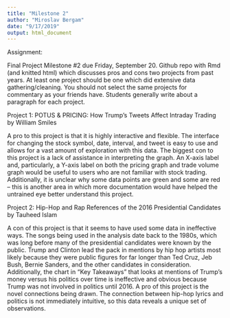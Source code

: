 ```yaml
---
title: "Milestone 2"
author: "Miroslav Bergam"
date: "9/17/2019"
output: html_document
---
```


Assignment:

Final Project Milestone #2 due Friday, September 20. Github repo with Rmd (and knitted html) which discusses pros and cons two projects from past years. At least one project should be one which did extensive data gathering/cleaning. You should not select the same projects for commentary as your friends have. Students generally write about a paragraph for each project.

Project 1: POTUS & PRICING: How Trump’s Tweets Affect Intraday Trading by William Smiles

A pro to this project is that it is highly interactive and flexible. The interface for changing the stock symbol, date, interval, and tweet is easy to use and allows for a vast amount of exploration with this data. 
The biggest con to this project is a lack of assistance in interpreting the graph. An X-axis label and, particularly, a Y-axis label on both the pricing graph and trade volume graph would be useful to users who are not familiar with stock trading. Additionally, it is unclear why some data points are green and some are red -- this is another area in which more documentation would have helped the untrained eye better understand this project. 

Project 2: Hip-Hop and Rap References of the 2016 Presidential Candidates by Tauheed Islam

A con of this project is that it seems to have used some data in ineffective ways. The songs being used in the analysis date back to the 1980s, which was long before many of the presidential candidates were known by the public. Trump and Clinton lead the pack in mentions by hip hop artists most likely because they were public figures for far longer than Ted Cruz, Jeb Bush, Bernie Sanders, and the other candidates in consideration. Additionally, the chart in "Key Takeaways" that looks at mentions of Trump's money versus his politics over time is ineffective and obvious because Trump was not involved in politics until 2016. A pro of this project is the novel connections being drawn. The connection between hip-hop lyrics and politics is not immediately intuitive, so this data reveals a unique set of observations. 


